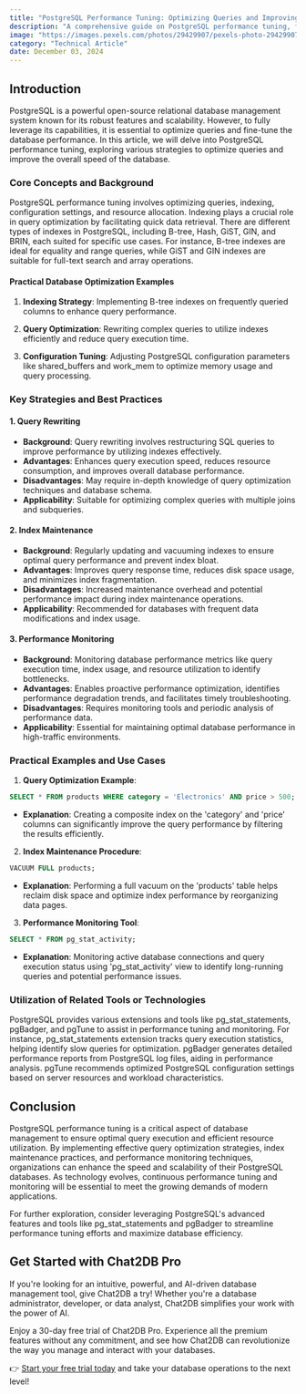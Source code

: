 ```yaml
---
title: "PostgreSQL Performance Tuning: Optimizing Queries and Improving Database Speed"
description: "A comprehensive guide on PostgreSQL performance tuning, focusing on optimizing queries and enhancing database speed."
image: "https://images.pexels.com/photos/29429907/pexels-photo-29429907.jpeg?auto=compress&cs=tinysrgb&dpr=1&w=500"
category: "Technical Article"
date: December 03, 2024
---
```


## Introduction

PostgreSQL is a powerful open-source relational database management system known for its robust features and scalability. However, to fully leverage its capabilities, it is essential to optimize queries and fine-tune the database performance. In this article, we will delve into PostgreSQL performance tuning, exploring various strategies to optimize queries and improve the overall speed of the database.

### Core Concepts and Background

PostgreSQL performance tuning involves optimizing queries, indexing, configuration settings, and resource allocation. Indexing plays a crucial role in query optimization by facilitating quick data retrieval. There are different types of indexes in PostgreSQL, including B-tree, Hash, GiST, GIN, and BRIN, each suited for specific use cases. For instance, B-tree indexes are ideal for equality and range queries, while GiST and GIN indexes are suitable for full-text search and array operations.

#### Practical Database Optimization Examples

1. **Indexing Strategy**: Implementing B-tree indexes on frequently queried columns to enhance query performance.

2. **Query Optimization**: Rewriting complex queries to utilize indexes efficiently and reduce query execution time.

3. **Configuration Tuning**: Adjusting PostgreSQL configuration parameters like shared_buffers and work_mem to optimize memory usage and query processing.

### Key Strategies and Best Practices

#### 1. Query Rewriting

- **Background**: Query rewriting involves restructuring SQL queries to improve performance by utilizing indexes effectively.
- **Advantages**: Enhances query execution speed, reduces resource consumption, and improves overall database performance.
- **Disadvantages**: May require in-depth knowledge of query optimization techniques and database schema.
- **Applicability**: Suitable for optimizing complex queries with multiple joins and subqueries.

#### 2. Index Maintenance

- **Background**: Regularly updating and vacuuming indexes to ensure optimal query performance and prevent index bloat.
- **Advantages**: Improves query response time, reduces disk space usage, and minimizes index fragmentation.
- **Disadvantages**: Increased maintenance overhead and potential performance impact during index maintenance operations.
- **Applicability**: Recommended for databases with frequent data modifications and index usage.

#### 3. Performance Monitoring

- **Background**: Monitoring database performance metrics like query execution time, index usage, and resource utilization to identify bottlenecks.
- **Advantages**: Enables proactive performance optimization, identifies performance degradation trends, and facilitates timely troubleshooting.
- **Disadvantages**: Requires monitoring tools and periodic analysis of performance data.
- **Applicability**: Essential for maintaining optimal database performance in high-traffic environments.

### Practical Examples and Use Cases

1. **Query Optimization Example**:

```sql
SELECT * FROM products WHERE category = 'Electronics' AND price > 500;
```

- **Explanation**: Creating a composite index on the 'category' and 'price' columns can significantly improve the query performance by filtering the results efficiently.

2. **Index Maintenance Procedure**:

```sql
VACUUM FULL products;
```

- **Explanation**: Performing a full vacuum on the 'products' table helps reclaim disk space and optimize index performance by reorganizing data pages.

3. **Performance Monitoring Tool**:

```sql
SELECT * FROM pg_stat_activity;
```

- **Explanation**: Monitoring active database connections and query execution status using 'pg_stat_activity' view to identify long-running queries and potential performance issues.

### Utilization of Related Tools or Technologies

PostgreSQL provides various extensions and tools like pg_stat_statements, pgBadger, and pgTune to assist in performance tuning and monitoring. For instance, pg_stat_statements extension tracks query execution statistics, helping identify slow queries for optimization. pgBadger generates detailed performance reports from PostgreSQL log files, aiding in performance analysis. pgTune recommends optimized PostgreSQL configuration settings based on server resources and workload characteristics.

## Conclusion

PostgreSQL performance tuning is a critical aspect of database management to ensure optimal query execution and efficient resource utilization. By implementing effective query optimization strategies, index maintenance practices, and performance monitoring techniques, organizations can enhance the speed and scalability of their PostgreSQL databases. As technology evolves, continuous performance tuning and monitoring will be essential to meet the growing demands of modern applications.

For further exploration, consider leveraging PostgreSQL's advanced features and tools like pg_stat_statements and pgBadger to streamline performance tuning efforts and maximize database efficiency.

## Get Started with Chat2DB Pro

If you're looking for an intuitive, powerful, and AI-driven database management tool, give Chat2DB a try! Whether you're a database administrator, developer, or data analyst, Chat2DB simplifies your work with the power of AI.

Enjoy a 30-day free trial of Chat2DB Pro. Experience all the premium features without any commitment, and see how Chat2DB can revolutionize the way you manage and interact with your databases.

👉 [Start your free trial today](https://chat2db.ai/pricing) and take your database operations to the next level!

